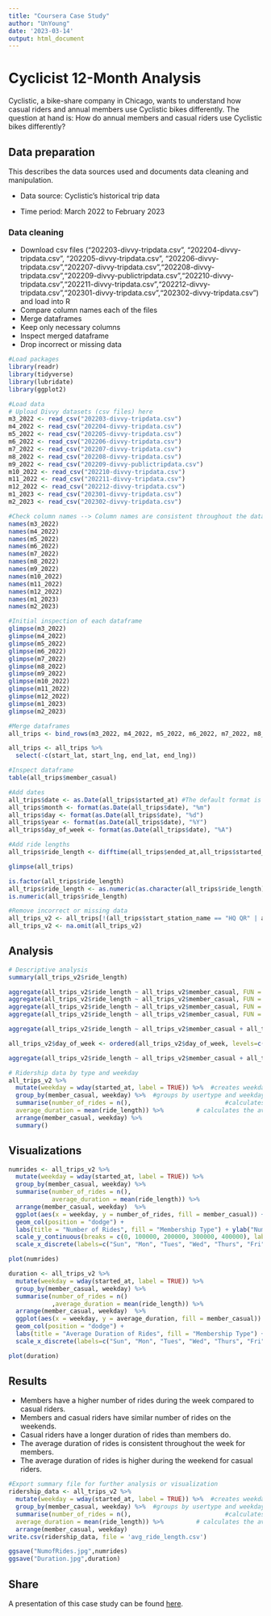 ---
title: "Coursera Case Study"
author: "UnYoung"
date: '2023-03-14'
output: html_document
---

# Cyclicist 12-Month Analysis

Cyclistic, a bike-share company in Chicago, wants to understand how casual riders and annual members use Cyclistic bikes differently. The question at hand is: How do annual members and casual riders use Cyclistic bikes differently?

## Data preparation

This describes the data sources used and documents data cleaning and manipulation.

-   Data source: Cyclistic's historical trip data

-   Time period: March 2022 to February 2023

### Data cleaning

-   Download csv files ("202203-divvy-tripdata.csv", "202204-divvy-tripdata.csv", "202205-divvy-tripdata.csv", "202206-divvy-tripdata.csv","202207-divvy-tripdata.csv","202208-divvy-tripdata.csv","202209-divvy-publictripdata.csv","202210-divvy-tripdata.csv","202211-divvy-tripdata.csv","202212-divvy-tripdata.csv","202301-divvy-tripdata.csv","202302-divvy-tripdata.csv") and load into R
-   Compare column names each of the files
-   Merge dataframes
-   Keep only necessary columns
-   Inspect merged dataframe
-   Drop incorrect or missing data

```{r data prep, include=FALSE}
#Load packages
library(readr)
library(tidyverse)
library(lubridate)
library(ggplot2) 

#Load data
# Upload Divvy datasets (csv files) here
m3_2022 <- read_csv("202203-divvy-tripdata.csv")
m4_2022 <- read_csv("202204-divvy-tripdata.csv")
m5_2022 <- read_csv("202205-divvy-tripdata.csv")
m6_2022 <- read_csv("202206-divvy-tripdata.csv")
m7_2022 <- read_csv("202207-divvy-tripdata.csv")
m8_2022 <- read_csv("202208-divvy-tripdata.csv")
m9_2022 <- read_csv("202209-divvy-publictripdata.csv")
m10_2022 <- read_csv("202210-divvy-tripdata.csv")
m11_2022 <- read_csv("202211-divvy-tripdata.csv")
m12_2022 <- read_csv("202212-divvy-tripdata.csv")
m1_2023 <- read_csv("202301-divvy-tripdata.csv")
m2_2023 <- read_csv("202302-divvy-tripdata.csv")

#Check column names --> Column names are consistent throughout the dataframes
names(m3_2022)
names(m4_2022)
names(m5_2022)
names(m6_2022)
names(m7_2022)
names(m8_2022)
names(m9_2022)
names(m10_2022)
names(m11_2022)
names(m12_2022)
names(m1_2023)
names(m2_2023)

#Initial inspection of each dataframe
glimpse(m3_2022)
glimpse(m4_2022)
glimpse(m5_2022)
glimpse(m6_2022)
glimpse(m7_2022)
glimpse(m8_2022)
glimpse(m9_2022)
glimpse(m10_2022)
glimpse(m11_2022)
glimpse(m12_2022)
glimpse(m1_2023)
glimpse(m2_2023)

#Merge dataframes
all_trips <- bind_rows(m3_2022, m4_2022, m5_2022, m6_2022, m7_2022, m8_2022, m9_2022, m10_2022, m11_2022, m12_2022, m1_2023, m2_2023)

all_trips <- all_trips %>%  
  select(-c(start_lat, start_lng, end_lat, end_lng))

#Inspect dataframe
table(all_trips$member_casual)

#Add dates
all_trips$date <- as.Date(all_trips$started_at) #The default format is yyyy-mm-dd
all_trips$month <- format(as.Date(all_trips$date), "%m")
all_trips$day <- format(as.Date(all_trips$date), "%d")
all_trips$year <- format(as.Date(all_trips$date), "%Y")
all_trips$day_of_week <- format(as.Date(all_trips$date), "%A")

#Add ride lengths
all_trips$ride_length <- difftime(all_trips$ended_at,all_trips$started_at)

glimpse(all_trips)

is.factor(all_trips$ride_length)
all_trips$ride_length <- as.numeric(as.character(all_trips$ride_length))
is.numeric(all_trips$ride_length)

#Remove incorrect or missing data
all_trips_v2 <- all_trips[!(all_trips$start_station_name == "HQ QR" | all_trips$ride_length<=0),]
all_trips_v2 <- na.omit(all_trips_v2)
```

## Analysis

```{r analysis, echo=TRUE, message=FALSE, warning=FALSE}
# Descriptive analysis
summary(all_trips_v2$ride_length)

aggregate(all_trips_v2$ride_length ~ all_trips_v2$member_casual, FUN = mean)
aggregate(all_trips_v2$ride_length ~ all_trips_v2$member_casual, FUN = median)
aggregate(all_trips_v2$ride_length ~ all_trips_v2$member_casual, FUN = max)
aggregate(all_trips_v2$ride_length ~ all_trips_v2$member_casual, FUN = min)

aggregate(all_trips_v2$ride_length ~ all_trips_v2$member_casual + all_trips_v2$day_of_week, FUN = mean)

all_trips_v2$day_of_week <- ordered(all_trips_v2$day_of_week, levels=c("maandag", "dinsdag", "woensdag", "donderdag", "vrijdag", "zaterdag", "zondag"))

aggregate(all_trips_v2$ride_length ~ all_trips_v2$member_casual + all_trips_v2$day_of_week, FUN = mean)

# Ridership data by type and weekday
all_trips_v2 %>% 
  mutate(weekday = wday(started_at, label = TRUE)) %>%  #creates weekday field using wday()
  group_by(member_casual, weekday) %>%  #groups by usertype and weekday
  summarise(number_of_rides = n(),							#calculates the number of rides and average duration 
  average_duration = mean(ride_length)) %>% 		# calculates the average duration
  arrange(member_casual, weekday) %>%
  summary()


```

## Visualizations

```{r viz, echo=FALSE, message=FALSE, warning=FALSE}
numrides <- all_trips_v2 %>% 
  mutate(weekday = wday(started_at, label = TRUE)) %>% 
  group_by(member_casual, weekday) %>% 
  summarise(number_of_rides = n(),
            average_duration = mean(ride_length)) %>% 
  arrange(member_casual, weekday)  %>% 
  ggplot(aes(x = weekday, y = number_of_rides, fill = member_casual)) +
  geom_col(position = "dodge") + 
  labs(title = "Number of Rides", fill = "Membership Type") + ylab("Number of Rides") + xlab("Weekday") + 
  scale_y_continuous(breaks = c(0, 100000, 200000, 300000, 400000), labels=c("0", "100k", "200k", "300k", "400k")) +
  scale_x_discrete(labels=c("Sun", "Mon", "Tues", "Wed", "Thurs", "Fri", "Sat", "Sun"))

plot(numrides)

duration <- all_trips_v2 %>% 
  mutate(weekday = wday(started_at, label = TRUE)) %>% 
  group_by(member_casual, weekday) %>% 
  summarise(number_of_rides = n()
            ,average_duration = mean(ride_length)) %>% 
  arrange(member_casual, weekday)  %>% 
  ggplot(aes(x = weekday, y = average_duration, fill = member_casual)) +
  geom_col(position = "dodge") + 
  labs(title = "Average Duration of Rides", fill = "Membership Type") + ylab("Duration in Seconds") + xlab("Weekday") +
  scale_x_discrete(labels=c("Sun", "Mon", "Tues", "Wed", "Thurs", "Fri", "Sat", "Sun"))

plot(duration)
```

## Results

-   Members have a higher number of rides during the week compared to casual riders.
-   Members and casual riders have similar number of rides on the weekends.
-   Casual riders have a longer duration of rides than members do.
-   The average duration of rides is consistent throughout the week for members.
-   The average duration of rides is higher during the weekend for casual riders.

```{r export results, include=FALSE}
#Export summary file for further analysis or visualization
ridership_data <- all_trips_v2 %>% 
  mutate(weekday = wday(started_at, label = TRUE)) %>%  #creates weekday field using wday()
  group_by(member_casual, weekday) %>%  #groups by usertype and weekday
  summarise(number_of_rides = n(),							#calculates the number of rides and average duration 
  average_duration = mean(ride_length)) %>% 		# calculates the average duration
  arrange(member_casual, weekday)	
write.csv(ridership_data, file = 'avg_ride_length.csv')

ggsave("NumofRides.jpg",numrides)
ggsave("Duration.jpg",duration)
```

## Share

A presentation of this case study can be found [here](https://docs.google.com/presentation/d/1xu2mDvMNh751fhKryHo5MGF1VhV8aj-dEDGdl3CoWiM/edit?usp=sharing).